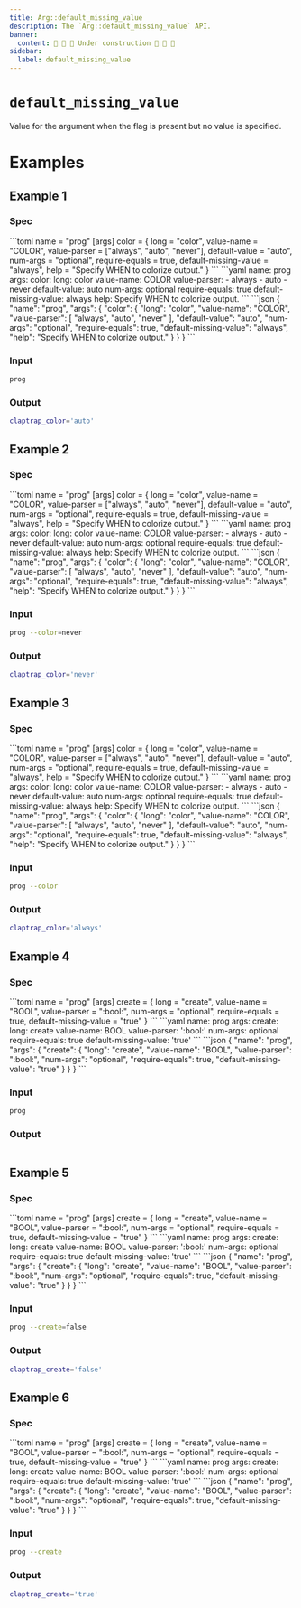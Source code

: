 ```yaml
---
title: Arg::default_missing_value
description: The `Arg::default_missing_value` API.
banner:
  content: 🚧 🚧 🚧 Under construction 🚧 🚧 🚧
sidebar:
  label: default_missing_value
---
```



# `default_missing_value` <LinkButton href="https://docs.rs/clap/latest/clap/struct.Arg.html#method.default_missing_value" icon="open-book" variant="minimal"></LinkButton>

<Badge text="since 0.1.0" size="small" />

Value for the argument when the flag is present but no value is specified.

# Examples
## Example 1

### Spec

<Tabs syncKey="format">
  <TabItem label="TOML">
```toml
name = "prog"
[args]
color = { long = "color", value-name = "COLOR", value-parser = ["always", "auto", "never"], default-value = "auto", num-args = "optional", require-equals = true, default-missing-value = "always", help = "Specify WHEN to colorize output." }
```
  </TabItem>
  <TabItem label="YAML">
```yaml
name: prog
args:
  color:
    long: color
    value-name: COLOR
    value-parser:
    - always
    - auto
    - never
    default-value: auto
    num-args: optional
    require-equals: true
    default-missing-value: always
    help: Specify WHEN to colorize output.
```
  </TabItem>
  <TabItem label="JSON">
```json
{
  "name": "prog",
  "args": {
    "color": {
      "long": "color",
      "value-name": "COLOR",
      "value-parser": [
        "always",
        "auto",
        "never"
      ],
      "default-value": "auto",
      "num-args": "optional",
      "require-equals": true,
      "default-missing-value": "always",
      "help": "Specify WHEN to colorize output."
    }
  }
}
```
  </TabItem>
</Tabs>

### Input

```bash
prog
```

### Output

```bash
claptrap_color='auto'
```
## Example 2

### Spec

<Tabs syncKey="format">
  <TabItem label="TOML">
```toml
name = "prog"
[args]
color = { long = "color", value-name = "COLOR", value-parser = ["always", "auto", "never"], default-value = "auto", num-args = "optional", require-equals = true, default-missing-value = "always", help = "Specify WHEN to colorize output." }
```
  </TabItem>
  <TabItem label="YAML">
```yaml
name: prog
args:
  color:
    long: color
    value-name: COLOR
    value-parser:
    - always
    - auto
    - never
    default-value: auto
    num-args: optional
    require-equals: true
    default-missing-value: always
    help: Specify WHEN to colorize output.
```
  </TabItem>
  <TabItem label="JSON">
```json
{
  "name": "prog",
  "args": {
    "color": {
      "long": "color",
      "value-name": "COLOR",
      "value-parser": [
        "always",
        "auto",
        "never"
      ],
      "default-value": "auto",
      "num-args": "optional",
      "require-equals": true,
      "default-missing-value": "always",
      "help": "Specify WHEN to colorize output."
    }
  }
}
```
  </TabItem>
</Tabs>

### Input

```bash
prog --color=never
```

### Output

```bash
claptrap_color='never'
```
## Example 3

### Spec

<Tabs syncKey="format">
  <TabItem label="TOML">
```toml
name = "prog"
[args]
color = { long = "color", value-name = "COLOR", value-parser = ["always", "auto", "never"], default-value = "auto", num-args = "optional", require-equals = true, default-missing-value = "always", help = "Specify WHEN to colorize output." }
```
  </TabItem>
  <TabItem label="YAML">
```yaml
name: prog
args:
  color:
    long: color
    value-name: COLOR
    value-parser:
    - always
    - auto
    - never
    default-value: auto
    num-args: optional
    require-equals: true
    default-missing-value: always
    help: Specify WHEN to colorize output.
```
  </TabItem>
  <TabItem label="JSON">
```json
{
  "name": "prog",
  "args": {
    "color": {
      "long": "color",
      "value-name": "COLOR",
      "value-parser": [
        "always",
        "auto",
        "never"
      ],
      "default-value": "auto",
      "num-args": "optional",
      "require-equals": true,
      "default-missing-value": "always",
      "help": "Specify WHEN to colorize output."
    }
  }
}
```
  </TabItem>
</Tabs>

### Input

```bash
prog --color
```

### Output

```bash
claptrap_color='always'
```
## Example 4

### Spec

<Tabs syncKey="format">
  <TabItem label="TOML">
```toml
name = "prog"
[args]
create = { long = "create", value-name = "BOOL", value-parser = ":bool:", num-args = "optional", require-equals = true, default-missing-value = "true" }
```
  </TabItem>
  <TabItem label="YAML">
```yaml
name: prog
args:
  create:
    long: create
    value-name: BOOL
    value-parser: ':bool:'
    num-args: optional
    require-equals: true
    default-missing-value: 'true'
```
  </TabItem>
  <TabItem label="JSON">
```json
{
  "name": "prog",
  "args": {
    "create": {
      "long": "create",
      "value-name": "BOOL",
      "value-parser": ":bool:",
      "num-args": "optional",
      "require-equals": true,
      "default-missing-value": "true"
    }
  }
}
```
  </TabItem>
</Tabs>

### Input

```bash
prog
```

### Output

```bash

```
## Example 5

### Spec

<Tabs syncKey="format">
  <TabItem label="TOML">
```toml
name = "prog"
[args]
create = { long = "create", value-name = "BOOL", value-parser = ":bool:", num-args = "optional", require-equals = true, default-missing-value = "true" }
```
  </TabItem>
  <TabItem label="YAML">
```yaml
name: prog
args:
  create:
    long: create
    value-name: BOOL
    value-parser: ':bool:'
    num-args: optional
    require-equals: true
    default-missing-value: 'true'
```
  </TabItem>
  <TabItem label="JSON">
```json
{
  "name": "prog",
  "args": {
    "create": {
      "long": "create",
      "value-name": "BOOL",
      "value-parser": ":bool:",
      "num-args": "optional",
      "require-equals": true,
      "default-missing-value": "true"
    }
  }
}
```
  </TabItem>
</Tabs>

### Input

```bash
prog --create=false
```

### Output

```bash
claptrap_create='false'
```
## Example 6

### Spec

<Tabs syncKey="format">
  <TabItem label="TOML">
```toml
name = "prog"
[args]
create = { long = "create", value-name = "BOOL", value-parser = ":bool:", num-args = "optional", require-equals = true, default-missing-value = "true" }
```
  </TabItem>
  <TabItem label="YAML">
```yaml
name: prog
args:
  create:
    long: create
    value-name: BOOL
    value-parser: ':bool:'
    num-args: optional
    require-equals: true
    default-missing-value: 'true'
```
  </TabItem>
  <TabItem label="JSON">
```json
{
  "name": "prog",
  "args": {
    "create": {
      "long": "create",
      "value-name": "BOOL",
      "value-parser": ":bool:",
      "num-args": "optional",
      "require-equals": true,
      "default-missing-value": "true"
    }
  }
}
```
  </TabItem>
</Tabs>

### Input

```bash
prog --create
```

### Output

```bash
claptrap_create='true'
```
